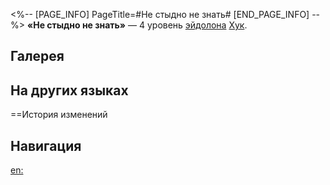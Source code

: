 <%-- [PAGE_INFO]
PageTitle=#Не стыдно не знать#
[END_PAGE_INFO] --%>
{{Эйдолон Инфобокс
|Название         = Не стыдно не знать
|Изображение      = Эйдолон Не стыдно не знать.png
|Персонаж         = Хук
|Уровень          = 4
|Длительность     = 
|Описание         = Срабатывание таланта имеет {{Доп эффект|базовый шанс}} 100% наложить на соседние к противнику цели аналогичный навыку статус Горение.
|Свойство1        = 
|Масштабирование1 = 
}}
'''«Не стыдно не знать»''' — 4 уровень [[эйдолон]]а [[Хук]].

==Галерея==
{{Галерея|position=left|captionalign=center
|Персонаж Хук Эйдолон 4.png|Осколок Эйдолона
}}

==На других языках==
{{На других языках
|en   = It's Okay to Not Know
|zhs  = 稀里糊涂没关系
|zht  = 糊里糊塗沒關係
|ja   = うっかりしても{{Rubi|大丈夫|だいじょうぶ}}
|ko   = 얼렁뚱땅해도 이상 무
|es   = No pasa nada si no lo sabes
|fr   = C'est normal de ne pas savoir
|ru   = Не стыдно не знать
|th   = It's Okay to Not Know
|vi   = Bối Rối Do Dự Chẳng Hề Chi
|de   = Nichts wissen macht auch nichts
|id   = It's Okay to Not Know
|pt   = Tudo Bem Não Saber
}}

==История изменений
{{История изменений|3.5}}

==Навигация==
{{Навык Навбокс|Хук}}

[[en:]]